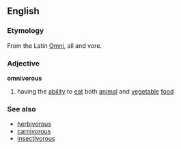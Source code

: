 ==English==
===Etymology===
From the Latin [[Omni]], all and vore.

===Adjective===
'''omnivorous'''

# having the [[ability]] to [[eat]] both [[animal]] and [[vegetable]] [[food]]
===See also===
*[[herbivorous]]
*[[carnivorous]]
*[[insectivorous]]